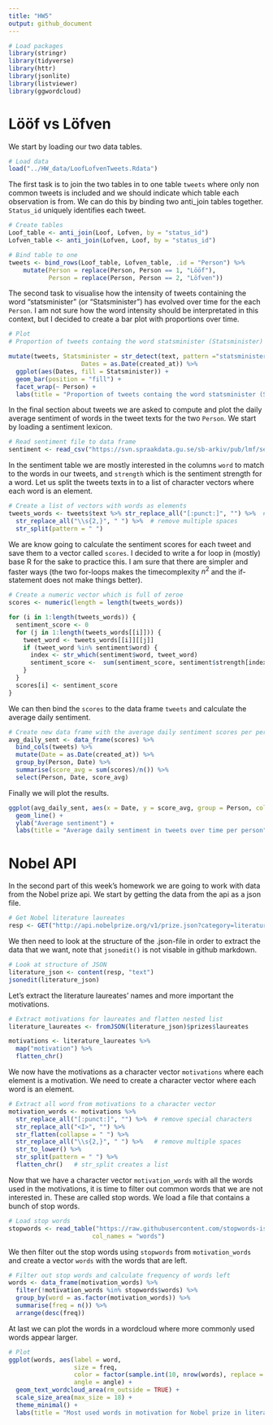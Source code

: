 ```yaml
---
title: "HW5"
output: github_document
---
```


```r
# Load packages
library(stringr)
library(tidyverse)
library(httr)
library(jsonlite)
library(listviewer)
library(ggwordcloud)
```

# Lööf vs Löfven

We start by loading our two data tables.

```r
# Load data 
load("../HW_data/LoofLofvenTweets.Rdata")
```

The first task is to join the two tables in to one table ```tweets``` where only non common tweets is included and we should indicate which table each observation is from. We can do this by binding two anti_join tables together. ```Status_id``` uniquely identifies each tweet. 

```r
# Create tables 
Loof_table <- anti_join(Loof, Lofven, by = "status_id")
Lofven_table <- anti_join(Lofven, Loof, by = "status_id")

# Bind table to one
tweets <- bind_rows(Loof_table, Lofven_table, .id = "Person") %>% 
    mutate(Person = replace(Person, Person == 1, "Lööf"),
           Person = replace(Person, Person == 2, "Löfven"))
```

The second task to visualise how the intensity of tweets containing the word “statsminister” (or “Statsminister”) has evolved over time for the each ```Person```. I am not sure how the word intensity should be interpretated in this context, but I decided to create a bar plot with proportions over time.

```r
# Plot 
# Proportion of tweets containg the word statsminister (Statsminister) over time

mutate(tweets, Statsminister = str_detect(text, pattern ="statsminister|Statsminister"),
                    Dates = as.Date(created_at)) %>%
  ggplot(aes(Dates, fill = Statsminister)) +
  geom_bar(position = "fill") +
  facet_wrap(~ Person) +
  labs(title = "Proportion of tweets containg the word statsminister (Statsminister) over time")
```

In the final section about tweets we are asked to compute and plot the daily average sentiment of words in the tweet texts for the two ```Person```. We start by loading a sentiment lexicon.

```r
# Read sentiment file to data frame
sentiment <- read_csv("https://svn.spraakdata.gu.se/sb-arkiv/pub/lmf/sentimentlex/sentimentlex.csv")
```

In the sentiment table we are mostly interested in the columns ```word``` to match to the words in our tweets, and ```strength``` which is the sentiment strength for a word. Let us split the tweets texts in to a list of character vectors where each word is an element.

```r
# Create a list of vectors with words as elements  
tweets_words <- tweets$text %>% str_replace_all("[:punct:]", "") %>%  # remove special characters
  str_replace_all("\\s{2,}", " ") %>%  # remove multiple spaces
  str_split(pattern = " ")
```

We are know going to calculate the sentiment scores for each tweet and save them to a vector called ```scores```. I decided to write a for loop in (mostly) base R for the sake to practice this. I am sure that there are simpler and faster ways (the two for-loops makes the timecomplexity $n^{2}$ and the if-statement does not make things better).

```r
# Create a numeric vector which is full of zeroe
scores <- numeric(length = length(tweets_words))

for (i in 1:length(tweets_words)) {   
  sentiment_score <- 0
  for (j in 1:length(tweets_words[[i]])) {  
    tweet_word <- tweets_words[[i]][[j]]
    if (tweet_word %in% sentiment$word) {
      index <- str_which(sentiment$word, tweet_word)
      sentiment_score <-  sum(sentiment_score, sentiment$strength[index])
    }
  }
  scores[i] <- sentiment_score
}
```

We can then bind the ```scores``` to the data frame ```tweets``` and calculate the average daily sentiment.

```r
# Create new data frame with the average daily sentiment scores per person
avg_daily_sent <- data_frame(scores) %>%
  bind_cols(tweets) %>%
  mutate(Date = as.Date(created_at)) %>%
  group_by(Person, Date) %>%
  summarise(score_avg = sum(scores)/n()) %>% 
  select(Person, Date, score_avg)
```

Finally we will plot the results. 

```r
ggplot(avg_daily_sent, aes(x = Date, y = score_avg, group = Person, colour = Person)) + 
  geom_line() +
  ylab("Average sentiment") +
  labs(title = "Average daily sentiment in tweets over time per person")
```

# Nobel API

In the second part of this week's homework we are going to work with data from the Nobel prize api. We start by getting the data from the api as a json file.

```r
# Get Nobel literature laureates
resp <- GET("http://api.nobelprize.org/v1/prize.json?category=literature")
```

We then need to look at the structure of the .json-file in order to extract the data that we want, note that ```jsonedit()``` is not visable in github markdown.

```r
# Look at structure of JSON
literature_json <- content(resp, "text")
jsonedit(literature_json)
```

Let's extract the literature laureates' names and more important the motivations.

```r
# Extract motivations for laureates and flatten nested list
literature_laureates <- fromJSON(literature_json)$prizes$laureates

motivations <- literature_laureates %>% 
  map("motivation") %>% 
  flatten_chr()
```

We now have the motivations as a character vector ```motivations``` where each element is a motivation. We need to create a character vector where each word is an element. 

```r
# Extract all word from motivations to a character vector
motivation_words <- motivations %>% 
  str_replace_all("[:punct:]", "") %>%  # remove special characters
  str_replace_all("<I>", "") %>%
  str_flatten(collapse = " ") %>%
  str_replace_all("\\s{2,}", " ") %>%   # remove multiple spaces
  str_to_lower() %>%
  str_split(pattern = " ") %>%
  flatten_chr()   # str_split creates a list
```

Now that we have a character vector ```motivation_words``` with all the words used in the motivations, it is time to filter out common words that we are not interested in. These are called stop words. We load a file that contains a bunch of stop words.

```r
# Load stop words
stopwords <- read_table("https://raw.githubusercontent.com/stopwords-iso/stopwords-en/master/stopwords-en.txt",
                       col_names = "words")
```

We then filter out the stop words using ```stopwords``` from ```motivation_words``` and create a vector ```words``` with the words that are left.

```r
# Filter out stop words and calculate frequency of words left
words <- data_frame(motivation_words) %>%
  filter(!motivation_words %in% stopwords$words) %>%
  group_by(word = as.factor(motivation_words)) %>%
  summarise(freq = n()) %>%
  arrange(desc(freq))
```

At last we can plot the words in a wordcloud where more commonly used words appear larger.

```r
# Plot
ggplot(words, aes(label = word, 
                  size = freq, 
                  color = factor(sample.int(10, nrow(words), replace = TRUE))),
                  angle = angle) +
  geom_text_wordcloud_area(rm_outside = TRUE) +
  scale_size_area(max_size = 18) +
  theme_minimal() +
  labs(title = "Most used words in motivation for Nobel prize in literature")
```


